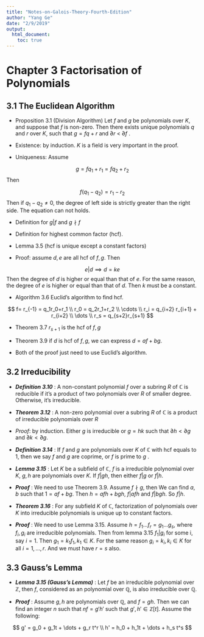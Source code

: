 ```yaml
---
title: "Notes-on-Galois-Theory-Fourth-Edition"
author: "Yang Ge"
date: "2/9/2019"
output:
  html_document:
    toc: true
---
```


# Chapter 3 Factorisation of Polynomials

## 3.1 The Euclidean Algorithm

* Proposition 3.1 (Division Algorithm) Let $f$ and $g$ be polynomials over $K$, and
suppose that $f$ is non-zero. Then there exists unique polynomials $q$ and $r$ over $K$,
such that $g = fq+r$ and $\partial r$ < $\partial f$ .

* Existence: by induction. $K$ is a field is very important in the proof.
* Uniqueness: Assume

$$
g = fq_1+r_1 = fq_2+r_2
$$
Then

$$
f(q_1-q_2) = r_1-r_2
$$
Then if $q_1-q_2 \neq 0$, the degree of left side is strictly greater than the right side.
The equation can not holds.

* Definition for $g|f$ and $g \nmid f$
* Definition for highest common factor (hcf).

* Lemma 3.5 (hcf is unique except a constant factors)

* Proof: assume $d, e$ are all hcf of $f, g$. Then

$$
e|d \implies d = ke
$$
Then the degree of $d$ is higher or equal than that of $e$. For the same reason,
the degree of $e$ is higher or equal than that of $d$. Then $k$ must be a constant.

* Algorithm 3.6 Euclid's algorithm to find hcf.

$$
f= r_{-1} = q_1r_0+r_1 \\
r_0 = q_2r_1+r_2 \\
\cdots \\
r_i = q_{i+2} r_{i+1} + r_{i+2} \\
\dots \\
r_s = q_{s+2}r_{s+1}
$$

* Theorem 3.7 $r_{s+1}$ is the hcf of $f,g$
* Theorem 3.9 if $d$ is hcf of $f,g$, we can express $d = af+bg$.

* Both of the proof just need to use Euclid's algorithm.

## 3.2 Irreducibility

* **_Definition 3.10_** : A non-constant polynomial $f$ over a subring $R$ of $\mathbb{C}$ is reducible
  if it's a product of two polynomials over $R$ of smaller degree. Otherwise, it's irreducible.
* **_Theorem 3.12_** : A non-zero polynomial over a subring $R$ of $\mathbb{C}$ is a product of
  irreducible polynomials over $R$
* *_Proof_*: by induction. Either $g$ is irreducible or $g=hk$ such that
  $\partial{h} < \partial{g}$ and $\partial{k} < \partial{g}$.

* **_Definition 3.14_** : If $f$ and $g$ are polynomials over $K$ of $\mathbb{C}$ with hcf
  equals to 1, then we say $f$ and $g$ are coprime, or $f$ is prime to $g$ .

* **_Lemma 3.15_** : Let $K$ be a subfield of $\mathbb{C}$, $f$ is a irreducible polynomial
  over $K$, $g, h$ are polynomials over $K$. If $f | gh$, then either $f|g$ or $f|h$.

* **_Proof_** : We need to use Theorem 3.9. Assume $f \nmid g$, then
  We can find $a, b$ such that $1 = af+bg$.
  Then $h = afh + bgh$, $f|afh$ and $f|bgh$. So $f|h$.

* **_Theorem 3.16_** : For any subfield $K$ of $\mathbb{C}$, factorization of polynomials over $K$
  into irreducible polynomials is unique up to constant factors.

* **_Proof_** : We need to use Lemma 3.15. Assume $h = f_1\dots f_r = g_1 \dots g_s$, where
  $f_i, g_i$ are irreducible polynomials. Then from lemma 3.15 $f_1 | g_i$ for some i, say
  $i = 1$. Then $g_1 = k_1 f_1, k_1 \in K$. For the same reason $g_i = k_i, k_i \in K$ for
  all $i = 1, \dots, r$. And we must have $r = s$ also.

## 3.3 Gauss's Lemma

* **_Lemma 3.15 (Gauss's Lemma)_** : Let $f$ be an irreducible polynomial over $\mathbb{Z}$,
  then $f$, considered as an polynomial over $\mathbb{Q}$, is also irreducible over $\mathbb{Q}$.

* **_Proof_** : Assume $g, h$ are polynomials over $\mathbb{Q}$, and $f = gh$. Then we can find
  an integer $n$ such that $nf = g'h'$ such that $g', h' \in \mathbb{Z}[t]$.
  Assume the following:

$$
g' = g_0 + g_1t + \dots + g_r t^r \\
h' = h_0 + h_1t + \dots + h_s t^s
$$

